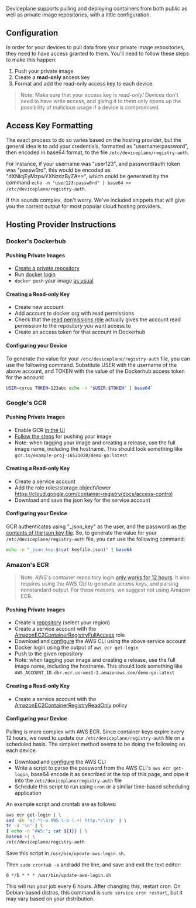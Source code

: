 
<Docs title="Private Image Repositories">

Deviceplane supports pulling and deploying containers from both public as well as private image repositories, with a little configuration.

## Configuration

In order for your devices to pull data from your private image repositories, they need to have access granted to them. You'll need to follow these steps to make this happen:

1. Push your private image
2. Create a **read-only** access key
3. Format and add the read-only access key to each device

> Note: Make sure that your access key is _read-only!_ Devices don't need to have write access, and giving it to them only opens up the possibility of malicious usage if a device is compromised.

## Access Key Formatting

The exact process to do so varies based on the hosting provider, but the general idea is to add your credentials, formatted as "username:password", then encoded in base64 format, to the file `/etc/deviceplane/registry-auth`.

For instance, if your username was "user123", and password/auth token was "passw0rd", this would be encoded as "dXNlcjEyMzpwYXNzdzByZA==", which could be generated by the command `echo -n "user123:passw0rd" | base64 >> /etc/deviceplane/registry-auth`.

If this sounds complex, don't worry. We've included snippets that will give you the correct output for most popular cloud hosting providers.

## Hosting Provider Instructions

### Docker's Dockerhub

#### Pushing Private Images

- [Create a private repository](https://docs.docker.com/docker-hub/repos/#private-repositories)
- Run [docker login](https://docs.docker.com/engine/reference/commandline/login/)
- `docker push` your image [as usual](https://docs.docker.com/engine/reference/commandline/push/)

#### Creating a Read-only Key

- Create new account
- Add account to docker org with read permissions
- Check that the [read permissions role](https://hub.docker.com/orgs/deviceplane/teams/read/permissions) actually gives the account read permission to the repository you want access to
- Create an access token for that account in Dockerhub

#### Configuring your Device

To generate the value for your `/etc/deviceplane/registry-auth` file, you can use the following command. Substitute USER with the username of the above account, and TOKEN with the value of the Dockerhub access token for the account:

```bash
USER=cyrus TOKEN=123abc echo -n "$USER:$TOKEN" | base64`
```

### Google's GCR

#### Pushing Private Images

- Enable GCR [in the UI](https://console.cloud.google.com/gcr/images)
- [Follow the steps](https://cloud.google.com/container-registry/docs/pushing-and-pulling?hl=en_US#pushing_an_image_to_a_registry) for pushing your image
- Note: when tagging your image and creating a release, use the full image name, including the hostname. This should look something like `gcr.io/example-proj-16521028/demo-go:latest`

#### Creating a Read-only Key

- Create a service account
- Add the role roles/storage.objectViewer https://cloud.google.com/container-registry/docs/access-control
- Download and save the json key for the service account

#### Configuring your Device

GCR authenticates using "_json_key" as the user, and the password as [the contents of the json key file](https://cloud.google.com/container-registry/docs/advanced-authentication#json_key_file). So, to generate the value for your `/etc/deviceplane/registry-auth` file, you can use the following command:

```bash
echo -n "_json_key:$(cat keyfile.json)" | base64
```

### Amazon's ECR

> Note: AWS's container repository login [only works for 12 hours](https://docs.aws.amazon.com/AmazonECR/latest/userguide/Registries.html#registry_auth). It also requires using the AWS CLI to generate access keys, and parsing nonstandard output. For these reasons, we suggest not using Amazon ECR.

#### Pushing Private Images

- Create a [repository](https://console.aws.amazon.com/ecr/repositories) (select your region)
- Create a service account with the [AmazonEC2ContainerRegistryFullAccess](https://docs.aws.amazon.com/AmazonECR/latest/userguide/ecr_managed_policies.html#AmazonEC2ContainerRegistryFullAccess) role
- Download and [configure](https://docs.aws.amazon.com/cli/latest/userguide/cli-chap-configure.html) the AWS CLI using the above service account
- Docker login using the output of `aws ecr get-login`
- Push to the given repository
- Note: when tagging your image and creating a release, use the full image name, including the hostname. This should look something like `AWS_ACCOUNT_ID.dkr.ecr.us-west-2.amazonaws.com/demo-go:latest`

#### Creating a Read-only Key

- Create a service account with the [AmazonEC2ContainerRegistryReadOnly](https://docs.aws.amazon.com/AmazonECR/latest/userguide/ecr_managed_policies.html#AmazonEC2ContainerRegistryReadOnly) policy

#### Configuring your Device

Pulling is more complex with AWS ECR. Since container keys expire every 12 hours, we need to update our `/etc/deviceplane/registry-auth` file on a scheduled basis. The simplest method seems to be doing the following on each device:

- Download and [configure](https://docs.aws.amazon.com/cli/latest/userguide/cli-chap-configure.html) the AWS CLI
- Write a script to parse the password from the AWS CLI's `aws ecr get-login`, base64 encode it as described at the top of this page, and pipe it into the `/etc/deviceplane/registry-auth` file
- Schedule this script to run using `cron` or a similar time-based scheduling application

An example script and crontab are as follows:

```bash
aws ecr get-login | \
sed -En 's/.*\-u AWS \-p (.+) http.*/\1/p' | \
tr -d '\n' | \
{ echo -n "AWS:"; cat ${1}} | \
base64 >| \
/etc/deviceplane/registry-auth
```

Save this script in `/usr/bin/update-aws-login.sh`.

Then `sudo crontab -e` and add the line, and save and exit the text editor:

```
0 */6 * * * /usr/bin/update-aws-login.sh
```

This will run your job every 6 hours. After changing this, restart cron. On Debian-based distros, this command is `sudo service cron restart`, but it may vary based on your distribution.

</Docs>
